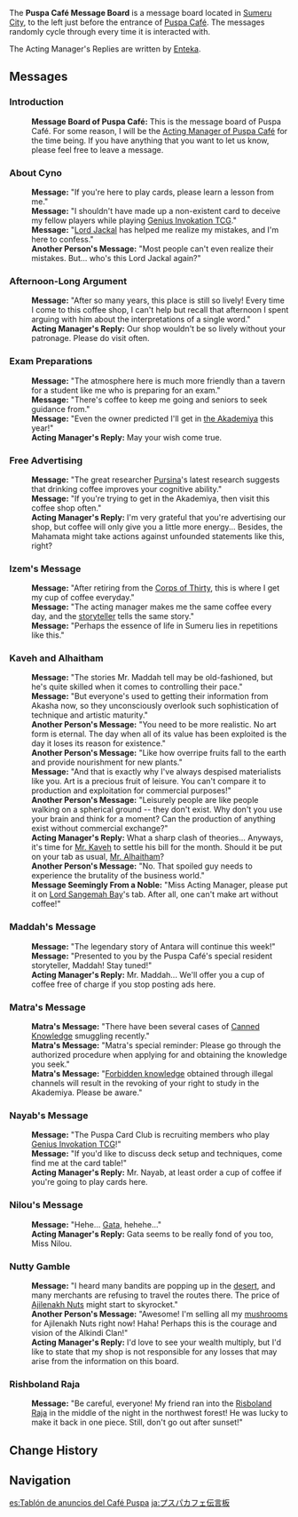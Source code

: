 {{Location Infobox
|image        = <gallery>
Sign Puspa Cafe Message Board.png|In-game
Sign Puspa Cafe Message Board Location.png|Map
</gallery>
|type         = Point of Interest
|type2        = Bulletin Board
|region       = Sumeru
|subregion    = Dharma Forest
|area         = Avidya Forest
|subarea      = Sumeru City
}}
{{Description|This is the message board of Puspa Café. For some reason, I will be the Acting Manager of Puspa Café for the time being. If you have anything that you want to let us know, please feel free to leave a message.}}

The '''Puspa Café Message Board''' is a message board located in [[Sumeru City]], to the left just before the entrance of [[Puspa Café]]. The messages randomly cycle through every time it is interacted with.

The Acting Manager's Replies are written by [[Enteka]].

==Messages==
{{Dialogue Start}}
===Introduction===
<!-- The below dialogue is presented differently from the intro message in [[Mondstadt General Goods Order Board]] where it precedes all other messages. Here it's treated like a regular messaged displayed at random. Therefore it should be put under its own section. -->
:'''Message Board of Puspa Café:''' This is the message board of Puspa Café. For some reason, I will be the [[Enteka|Acting Manager of Puspa Café]] for the time being. If you have anything that you want to let us know, please feel free to leave a message.

===About Cyno===
:'''Message:''' "If you're here to play cards, please learn a lesson from me."
:'''Message:''' "I shouldn't have made up a non-existent card to deceive my fellow players while playing [[Genius Invokation TCG]]."
:'''Message:''' "[[Cyno|Lord Jackal]] has helped me realize my mistakes, and I'm here to confess."
:'''Another Person's Message:''' "Most people can't even realize their mistakes. But... who's this Lord Jackal again?"

===Afternoon-Long Argument===
:'''Message:''' "After so many years, this place is still so lively! Every time I come to this coffee shop, I can't help but recall that afternoon I spent arguing with him about the interpretations of a single word."
:'''Acting Manager's Reply:''' Our shop wouldn't be so lively without your patronage. Please do visit often.

===Exam Preparations===
:'''Message:''' "The atmosphere here is much more friendly than a tavern for a student like me who is preparing for an exam."
:'''Message:''' "There's coffee to keep me going and seniors to seek guidance from."
:'''Message:''' "Even the owner predicted I'll get in [[the Akademiya]] this year!"
:'''Acting Manager's Reply:''' May your wish come true.

===Free Advertising===
:'''Message:''' "The great researcher [[Pursina]]'s latest research suggests that drinking coffee improves your cognitive ability."
:'''Message:''' "If you're trying to get in the Akademiya, then visit this coffee shop often."
:'''Acting Manager's Reply:''' I'm very grateful that you're advertising our shop, but coffee will only give you a little more energy... Besides, the Mahamata might take actions against unfounded statements like this, right?

===Izem's Message===
{{See also|Izem}}
:'''Message:''' "After retiring from the [[Corps of Thirty]], this is where I get my cup of coffee everyday."
:'''Message:''' "The acting manager makes me the same coffee every day, and the [[Maddah|storyteller]] tells the same story."
:'''Message:''' "Perhaps the essence of life in Sumeru lies in repetitions like this."

===Kaveh and Alhaitham===
:'''Message:''' "The stories Mr. Maddah tell may be old-fashioned, but he's quite skilled when it comes to controlling their pace."
:'''Message:''' "But everyone's used to getting their information from Akasha now, so they unconsciously overlook such sophistication of technique and artistic maturity."
:'''Another Person's Message:''' "You need to be more realistic. No art form is eternal. The day when all of its value has been exploited is the day it loses its reason for existence."
:'''Another Person's Message:''' "Like how overripe fruits fall to the earth and provide nourishment for new plants."
:'''Message:''' "And that is exactly why I've always despised materialists like you. Art is a precious fruit of leisure. You can't compare it to production and exploitation for commercial purposes!"
:'''Another Person's Message:''' "Leisurely people are like people walking on a spherical ground -- they don't exist. Why don't you use your brain and think for a moment? Can the production of anything exist without commercial exchange?"
:'''Acting Manager's Reply:''' What a sharp clash of theories... Anyways, it's time for [[Kaveh|Mr. Kaveh]] to settle his bill for the month. Should it be put on your tab as usual, [[Alhaitham|Mr. Alhaitham]]?
:'''Another Person's Message:''' "No. That spoiled guy needs to experience the brutality of the business world."
:'''Message Seemingly From a Noble:''' "Miss Acting Manager, please put it on [[Dori|Lord Sangemah Bay]]'s tab. After all, one can't make art without coffee!"

===Maddah's Message===
{{See also|Maddah}}
:'''Message:''' "The legendary story of Antara will continue this week!"
:'''Message:''' "Presented to you by the Puspa Café's special resident storyteller, Maddah! Stay tuned!"
:'''Acting Manager's Reply:''' Mr. Maddah... We'll offer you a cup of coffee free of charge if you stop posting ads here.

===Matra's Message===
:'''Matra's Message:''' "There have been several cases of [[Canned Knowledge]] smuggling recently."
:'''Matra's Message:''' "Matra's special reminder: Please go through the authorized procedure when applying for and obtaining the knowledge you seek."
:'''Matra's Message:''' "[[Forbidden knowledge]] obtained through illegal channels will result in the revoking of your right to study in the Akademiya. Please be aware."

===Nayab's Message===
{{See also|Nayab}}
:'''Message:''' "The Puspa Card Club is recruiting members who play [[Genius Invokation TCG]]!"
:'''Message:''' "If you'd like to discuss deck setup and techniques, come find me at the card table!"
:'''Acting Manager's Reply:''' Mr. Nayab, at least order a cup of coffee if you're going to play cards here.

===Nilou's Message===
{{See also|Nilou}}
:'''Message:''' "Hehe... [[Gata]], hehehe..."
:'''Acting Manager's Reply:''' Gata seems to be really fond of you too, Miss Nilou.

===Nutty Gamble===
:'''Message:''' "I heard many bandits are popping up in the [[Great Red Sand|desert]], and many merchants are refusing to travel the routes there. The price of [[Ajilenakh Nuts]] might start to skyrocket."
:'''Another Person's Message:''' "Awesome! I'm selling all my [[mushrooms]] for Ajilenakh Nuts right now! Haha! Perhaps this is the courage and vision of the Alkindi Clan!"
:'''Acting Manager's Reply:''' I'd love to see your wealth multiply, but I'd like to state that my shop is not responsible for any losses that may arise from the information on this board.

===Rishboland Raja===
:'''Message:''' "Be careful, everyone! My friend ran into the [[Rishboland Tiger|Risboland Raja]] in the middle of the night in the northwest forest! He was lucky to make it back in one piece. Still, don't go out after sunset!"
{{Dialogue End}}

==Change History==
{{Change History|3.0}}

==Navigation==
{{PoI Navbox|Sumeru}}

[[es:Tablón de anuncios del Café Puspa]]
[[ja:プスパカフェ伝言板]]